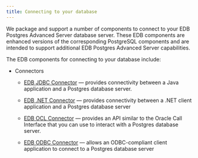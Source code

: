 ```yaml
---
title: Connecting to your database
---
```


We package and support a number of components to connect to your EDB Postgres Advanced Server database server. These EDB components are enhanced versions of the corresponding PostgreSQL components and are intended to support additional EDB Postgres Advanced Server capabilities.     

The EDB components for connecting to your database include:

- Connectors
  - [EDB JDBC Connector](/jdbc_connector/latest/) &mdash; provides connectivity between a Java application and a Postgres database server. 

  - [EDB .NET Connector](/net_connector/latest/) &mdash; provides connectivity between a .NET client application and a Postgres database server

  - [EDB OCL Connector](/jdbc_connector/latest/) &mdash; provides an API similar to the Oracle Call Interface that you can use to interact with a Postgres database server.

  - [EDB ODBC Connector](/odbc_connector/latest/) &mdash; allows an ODBC-compliant client application to connect to a Postgres database server




